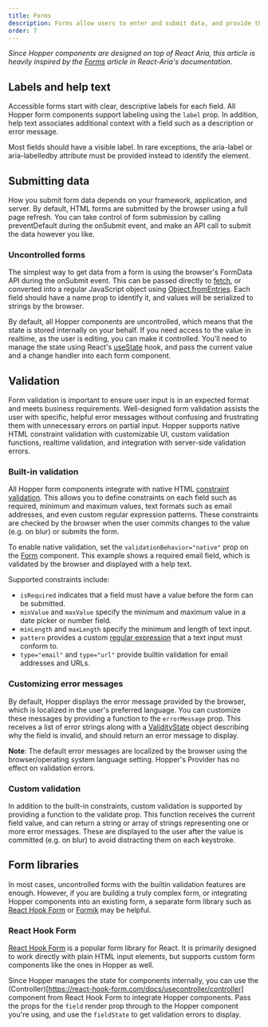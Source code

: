 ```yaml
---
title: Forms
description: Forms allow users to enter and submit data, and provide them with feedback along the way. Hopper includes many components that integrate with HTML forms, with support for custom validation, labels, and help text.
order: 7
---
```


_Since Hopper components are designed on top of React Aria, this article is heavily inspired by the [Forms](https://react-spectrum.adobe.com/react-spectrum/forms.html) article in React-Aria's documentation._

## Labels and help text

Accessible forms start with clear, descriptive labels for each field. All Hopper form components support labeling using the `label` prop. In addition, help text associates additional context with a field such as a description or error message.

<Example src="Form/docs/forms-concept/labels" isOpen />

Most fields should have a visible label. In rare exceptions, the aria-label or aria-labelledby attribute must be provided instead to identify the element.

## Submitting data

How you submit form data depends on your framework, application, and server. By default, HTML forms are submitted by the browser using a full page refresh. You can take control of form submission by calling preventDefault during the onSubmit event, and make an API call to submit the data however you like.

### Uncontrolled forms

The simplest way to get data from a form is using the browser's FormData API during the onSubmit event. This can be passed directly to [fetch](https://developer.mozilla.org/en-US/docs/Web/API/fetch), or converted into a regular JavaScript object using [Object.fromEntries](https://developer.mozilla.org/en-US/docs/Web/JavaScript/Reference/Global_Objects/Object/fromEntries). Each field should have a name prop to identify it, and values will be serialized to strings by the browser.

<Example src="Form/docs/forms-concept/formData" isOpen />

By default, all Hopper components are uncontrolled, which means that the state is stored internally on your behalf. If you need access to the value in realtime, as the user is editing, you can make it controlled. You'll need to manage the state using React's [useState](https://react.dev/reference/react/useState) hook, and pass the current value and a change handler into each form component.

<Example src="Form/docs/forms-concept/accessValue" isOpen />

## Validation

Form validation is important to ensure user input is in an expected format and meets business requirements. Well-designed form validation assists the user with specific, helpful error messages without confusing and frustrating them with unnecessary errors on partial input. Hopper supports native HTML constraint validation with customizable UI, custom validation functions, realtime validation, and integration with server-side validation errors.

### Built-in validation

All Hopper form components integrate with native HTML [constraint validation](https://developer.mozilla.org/en-US/docs/Web/HTML/Constraint_validation). This allows you to define constraints on each field such as required, minimum and maximum values, text formats such as email addresses, and even custom regular expression patterns. These constraints are checked by the browser when the user commits changes to the value (e.g. on blur) or submits the form.

To enable native validation, set the `validationBehavior="native"` prop on the [Form](../forms/Form) component. This example shows a required email field, which is validated by the browser and displayed with a help text.

<Example src="Form/docs/forms-concept/nativeValidation" isOpen />

Supported constraints include:

- `isRequired` indicates that a field must have a value before the form can be submitted.
- `minValue` and `maxValue` specify the minimum and maximum value in a date picker or number field.
- `minLength` and `maxLength` specify the minimum and length of text input.
- `pattern` provides a custom [regular expression](https://developer.mozilla.org/en-US/docs/Web/JavaScript/Guide/Regular_expressions) that a text input must conform to.
- `type="email"` and `type="url"` provide builtin validation for email addresses and URLs.

### Customizing error messages

By default, Hopper displays the error message provided by the browser, which is localized in the user's preferred language. You can customize these messages by providing a function to the `errorMessage` prop. This receives a list of error strings along with a [ValidityState](https://developer.mozilla.org/en-US/docs/Web/API/ValidityState) object describing why the field is invalid, and should return an error message to display.

<Example src="Form/docs/forms-concept/errorMessage" isOpen />

**Note**: The default error messages are localized by the browser using the browser/operating system language setting. Hopper's Provider has no effect on validation errors.

### Custom validation

In addition to the built-in constraints, custom validation is supported by providing a function to the validate prop. This function receives the current field value, and can return a string or array of strings representing one or more error messages. These are displayed to the user after the value is committed (e.g. on blur) to avoid distracting them on each keystroke.

<Example src="Form/docs/forms-concept/customValidation" isOpen />

## Form libraries

In most cases, uncontrolled forms with the builtin validation features are enough. However, if you are building a truly complex form, or integrating Hopper components into an existing form, a separate form library such as [React Hook Form](https://react-hook-form.com/) or [Formik](https://formik.org/) may be helpful.


### React Hook Form

[React Hook Form](https://react-hook-form.com/) is a popular form library for React. It is primarily designed to work directly with plain HTML input elements, but supports custom form components like the ones in Hopper as well.

Since Hopper manages the state for components internally, you can use the (Controller)[https://react-hook-form.com/docs/usecontroller/controller] component from React Hook Form to integrate Hopper components. Pass the props for the `field` render prop through to the Hopper component you're using, and use the `fieldState` to get validation errors to display.

<CodeOnlyExample src="Form/docs/forms-concept/reactHookForm" isOpen />
